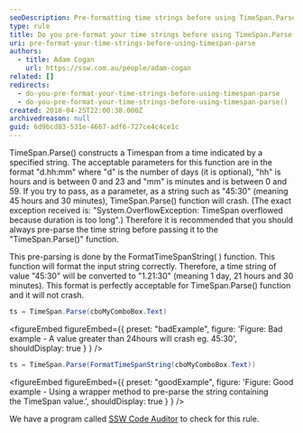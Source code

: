 ```yaml
---
seoDescription: Pre-formatting time strings before using TimeSpan.Parse() ensures accurate and crash-free parsing of time values.
type: rule
title: Do you pre-format your time strings before using TimeSpan.Parse()?
uri: pre-format-your-time-strings-before-using-timespan-parse
authors:
  - title: Adam Cogan
    url: https://ssw.com.au/people/adam-cogan
related: []
redirects:
  - do-you-pre-format-your-time-strings-before-using-timespan-parse
  - do-you-pre-format-your-time-strings-before-using-timespan-parse()
created: 2018-04-25T22:00:38.000Z
archivedreason: null
guid: 6d9bcd83-531e-4667-adf6-727ce4c4ce1c
---
```


TimeSpan.Parse() constructs a Timespan from a time indicated by a specified string. The acceptable parameters for this function are in the format "d.hh:mm" where "d" is the number of days (it is optional), "hh" is hours and is between 0 and 23 and "mm" is minutes and is between 0 and 59. If you try to pass, as a parameter, as a string such as "45:30" (meaning 45 hours and 30 minutes), TimeSpan.Parse() function will crash. (The exact exception received is: "System.OverflowException: TimeSpan overflowed because duration is too long".) Therefore it is recommended that you should always pre-parse the time string before passing it to the "TimeSpan.Parse()" function.

This pre-parsing is done by the FormatTimeSpanString( ) function. This function will format the input string correctly. Therefore, a time string of value "45:30" will be converted to "1.21:30" (meaning 1 day, 21 hours and 30 minutes). This format is perfectly acceptable for TimeSpan.Parse() function and it will not crash.
```csharp
ts = TimeSpan.Parse(cboMyComboBox.Text)
```

<figureEmbed figureEmbed={{
  preset: "badExample",
  figure: 'Figure: Bad example - A value greater than 24hours will crash eg. 45:30',
  shouldDisplay: true
} } />


```csharp
ts = TimeSpan.Parse(FormatTimeSpanString(cboMyComboBox.Text))
```

<figureEmbed figureEmbed={{
  preset: "goodExample",
  figure: 'Figure: Good example - Using a wrapper method to pre-parse the string containing the TimeSpan value.',
  shouldDisplay: true
} } />


We have a program called [SSW Code Auditor](https://www.ssw.com.au/ssw/CodeAuditor/Rules.aspx#TimeSpan) to check for this rule.